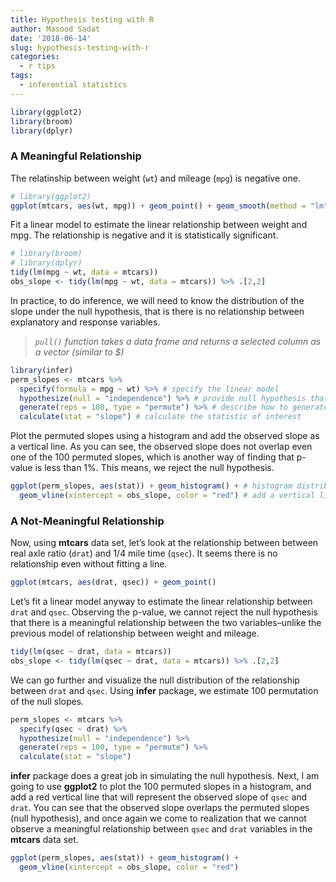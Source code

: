 ```yaml
---
title: Hypothesis testing with R
author: Masood Sadat
date: '2018-06-14'
slug: hypothesis-testing-with-r
categories:
  - r tips
tags:
  - inferential statistics
---
```


```r
library(ggplot2)
library(broom)
library(dplyr)
```

### A Meaningful Relationship

The relatinship between weight (`wt`) and mileage (`mpg`) is negative one.

```r
# library(ggplot2)
ggplot(mtcars, aes(wt, mpg)) + geom_point() + geom_smooth(method = "lm", se = FALSE)
```

Fit a linear model to estimate the linear relationship between weight and mpg. The relationship is negative and it is statistically significant.

```r
# library(broom)
# library(dplyr)
tidy(lm(mpg ~ wt, data = mtcars))
obs_slope <- tidy(lm(mpg ~ wt, data = mtcars)) %>% .[2,2]
```

In practice, to do inference, we will need to know the distribution of the slope under the null hypothesis, that is there is no relationship between explanatory and response variables.

> _`pull()` function takes a data frame and returns a selected column as a vector (similar to $)_

```r
library(infer)
perm_slopes <- mtcars %>%
  specify(formula = mpg ~ wt) %>% # specify the linear model
  hypothesize(null = "independence") %>% # provide null hypothesis that two variables are independent
  generate(reps = 100, type = "permute") %>% # describe how to generate the sampling distribution
  calculate(stat = "slope") # calculate the statistic of interest
```

Plot the permuted slopes using a histogram and add the observed slope as a vertical line. As you can see, the observed slope does not overlap even one of the 100 permuted slopes, which is another way of finding that p-value is less than 1%. This means, we reject the null hypothesis.

```r
ggplot(perm_slopes, aes(stat)) + geom_histogram() + # histogram distribution of slope of null hypothesis
  geom_vline(xintercept = obs_slope, color = "red") # add a vertical line for observed slope
```

### A Not-Meaningful Relationship

Now, using **mtcars** data set, let's look at the relationship between between real axle ratio (`drat`) and 1/4 mile time (`qsec`). It seems there is no relationship even without fitting a line.

```r
ggplot(mtcars, aes(drat, qsec)) + geom_point()
```

Let's fit a linear model anyway to estimate the linear relationship between `drat` and `qsec`. Observing the p-value, we cannot reject the null hypothesis that there is a meaningful relationship between the two variables--unlike the previous model of relationship between weight and mileage.

```r
tidy(lm(qsec ~ drat, data = mtcars))
obs_slope <- tidy(lm(qsec ~ drat, data = mtcars)) %>% .[2,2]
```

We can go further and visualize the null distribution of the relationship between `drat` and `qsec`. Using **infer** package, we estimate 100 permutation of the null slopes.

```r
perm_slopes <- mtcars %>%
  specify(qsec ~ drat) %>%
  hypothesize(null = "independence") %>%
  generate(reps = 100, type = "permute") %>%
  calculate(stat = "slope")
```

**infer** package does a great job in simulating the null hypothesis. Next, I am going to use **ggplot2** to plot the 100 permuted slopes in a histogram, and add a red vertical line that will represent the observed slope of `qsec` and `drat`. You can see that the observed slope overlaps the permuted slopes (null hypothesis), and once again we come to realization that we cannot observe a meaningful relationship between `qsec` and `drat` variables in the **mtcars** data set.

```r
ggplot(perm_slopes, aes(stat)) + geom_histogram() +
  geom_vline(xintercept = obs_slope, color = "red")
```

